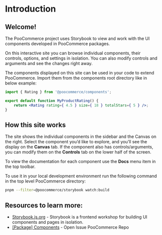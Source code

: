# Introduction

## Welcome!

The PooCommerce project uses Storybook to view and work with the UI components developed in PooCommerce packages.

On this interactive site you can browse individual components, their controls, options, and settings in isolation. You can also modify controls and arguments and see the changes right away.

The components displayed on this site can be used in your code to extend PooCommerce.
Import them from the components root directory like in below example:

```jsx
import { Rating } from '@poocommerce/components';

export default function MyProductRating() {
	return <Rating rating={ 4.5 } size={ 18 } totalStars={ 5 } />;
}
```

## How this site works

The site shows the individual components in the sidebar and the Canvas on the right. Select the component you’d like to explore, and you’ll see the display on the **Canvas** tab. If the component also has controls/arguments, you can modify them on the **Controls** tab on the lower half of the screen.

To view the documentation for each component use the **Docs** menu item in the top toolbar.

To use it in your local development environment run the following command in the top level PooCommerce directory:

```bash
pnpm --filter=@poocommerce/storybook watch:build
```

## Resources to learn more:

-   [Storybook.js.org](https://storybook.js.org/) - Storybook is a frontend workshop for building UI components and pages in isolation.
-   [[Package] Components](https://github.com/poocommerce/poocommerce/issues?q=is%3Aissue%20state%3Aopen%20label%3A%22package%3A%20%40poocommerce%2Fcomponents%22) - Open Issue PooCommerce Repo

